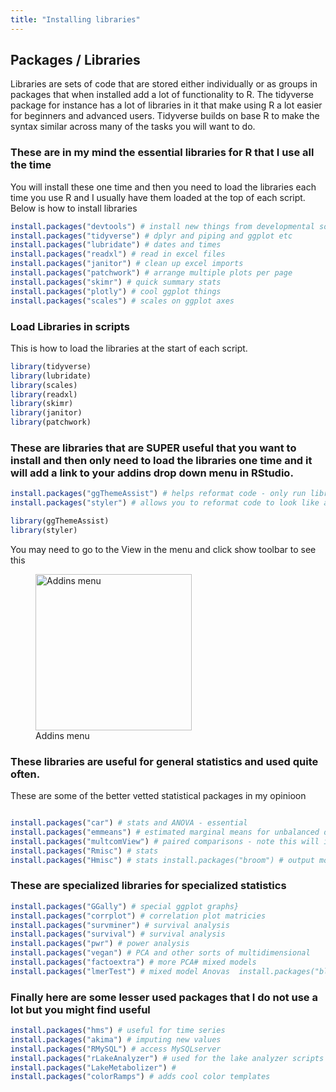 ```yaml
---
title: "Installing libraries"
---
```


## Packages / Libraries

Libraries are sets of code that are stored either individually or as groups in packages that when installed add a lot of functionality to R. The tidyverse package for instance has a lot of libraries in it that make using R a lot easier for beginners and advanced users. Tidyverse builds on base R to make the syntax similar across many of the tasks you will want to do.

### These are in my mind the essential libraries for R that I use all the time

You will install these one time and then you need to load the libraries each time you use R and I usually have them loaded at the top of each script. Below is how to install libraries

``` r
install.packages("devtools") # install new things from developmental sources
install.packages("tidyverse") # dplyr and piping and ggplot etc
install.packages("lubridate") # dates and times
install.packages("readxl") # read in excel files
install.packages("janitor") # clean up excel imports
install.packages("patchwork") # arrange multiple plots per page
install.packages("skimr") # quick summary stats
install.packages("plotly") # cool ggplot things
install.packages("scales") # scales on ggplot axes
```

### Load Libraries in scripts

This is how to load the libraries at the start of each script.

``` r
library(tidyverse) 
library(lubridate) 
library(scales) 
library(readxl) 
library(skimr) 
library(janitor) 
library(patchwork)
```

### These are libraries that are SUPER useful that you want to install and then only need to load the libraries one time and it will add a link to your addins drop down menu in RStudio.

``` r
install.packages("ggThemeAssist") # helps reformat code - only run library one time
install.packages("styler") # allows you to reformat code to look like a pro!!

library(ggThemeAssist)
library(styler) 
```

You may need to go to the View in the menu and click show toolbar to see this

![Addins menu](/images/addins.png){fig-alt="Addins_menu" fig-align="center" width="250"}

### These libraries are useful for general statistics and used quite often.

These are some of the better vetted statistical packages in my opinioon

``` r

install.packages("car") # stats and ANOVA - essential 
install.packages("emmeans") # estimated marginal means for unbalanced designs 
install.packages("multcomView") # paired comparisons - note this will interfear with DPLYR!!
install.packages("Rmisc") # stats 
install.packages("Hmisc") # stats install.packages("broom") # output models cleanly 
```

### These are specialized libraries for specialized statistics

``` r
install.packages("GGally") # special ggplot graphs} 
install.packages("corrplot") # correlation plot matricies 
install.packages("survminer") # survival analysis  
install.packages("survival") # survival analysis  
install.packages("pwr") # power analysis  
install.packages("vegan") # PCA and other sorts of multidimensional  
install.packages("factoextra") # more PCA# mixed models  
install.packages("lmerTest") # mixed model Anovas  install.packages("blme") # Bayesian mixed model Anovas
```

### Finally here are some lesser used packages that I do not use a lot but you might find useful

``` r
install.packages("hms") # useful for time series    
install.packages("akima") # imputing new values         
install.packages("RMySQL") # access MySQLserver     
install.packages("rLakeAnalyzer") # used for the lake analyzer scripts 
install.packages("LakeMetabolizer") #
install.packages("colorRamps") # adds cool color templates
```
